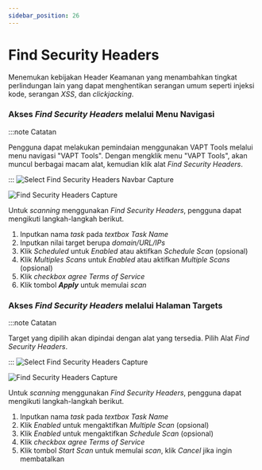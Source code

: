 ```yaml
---
sidebar_position: 26
---
```


# Find Security Headers
Menemukan kebijakan Header Keamanan yang menambahkan tingkat perlindungan lain yang dapat menghentikan serangan umum seperti injeksi kode, serangan *XSS*, dan *clickjacking*.

### Akses *Find Security Headers* melalui Menu Navigasi
:::note Catatan

Pengguna dapat melakukan pemindaian menggunakan VAPT Tools melalui menu navigasi "VAPT Tools". Dengan mengklik menu "VAPT Tools", akan muncul berbagai macam alat, kemudian klik alat *Find Security Headers*.

:::
![Select Find Security Headers Navbar Capture](/img/capture/vapt_navbar/Select-find-security-headers-navbar.png)

![Find Security Headers Capture](/img/capture/vapt_navbar/find-security-headers.png)

Untuk *scanning* menggunakan *Find Security Headers*, pengguna dapat mengikuti langkah-langkah berikut.
1. Inputkan nama *task* pada *textbox Task Name* 
2. Inputkan nilai target berupa *domain/URL/IPs* 
3. Klik *Scheduled* untuk *Enabled* atau aktifkan *Schedule Scan* (opsional)
4. Klik *Multiples Scans* untuk *Enabled* atau aktifkan *Multiple Scans* (opsional)
5. Klik *checkbox agree Terms of Service*
6. Klik tombol ***Apply*** untuk memulai *scan*

### Akses *Find Security Headers* melalui Halaman Targets
:::note Catatan

Target yang dipilih akan dipindai dengan alat yang tersedia. Pilih Alat *Find Security Headers*.

:::
![Select Find Security Headers Capture](/img/capture/vapt_target/Select-find-security-headers.png)

![Find Security Headers Capture](/img/capture/vapt_target/find-security-headers.png)

Untuk *scanning* menggunakan *Find Security Headers*, pengguna dapat mengikuti langkah-langkah berikut.
1. Inputkan nama *task* pada *textbox Task Name*  
2. Klik *Enabled* untuk mengaktifkan *Multiple Scan* (opsional)
3. Klik *Enabled* untuk mengaktifkan *Schedule Scan* (opsional)
4. Klik *checkbox agree Terms of Service*
5. Klik tombol *Start Scan* untuk memulai *scan*, klik *Cancel* jika ingin membatalkan